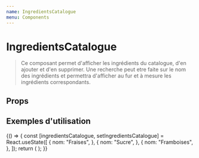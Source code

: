 ```yaml
---
name: IngredientsCatalogue
menu: Components
---
```


# IngredientsCatalogue


> Ce composant permet d'afficher les ingrédients du catalogue, d'en ajouter
> et d'en supprimer. Une recherche peut etre faite sur le nom des ingrédients et
> permettra d'afficher au fur et à mesure les ingrédients correspondants.

## Props

<Props of={IngredientsCatalogue} />

## Exemples d'utilisation

<Playground>
  {() => {
    const [ingredientsCatalogue, setIngredientsCatalogue] = React.useState([
      {
        nom: "Fraises",
      },
      {
        nom: "Sucre",
      },
      {
        nom: "Framboises",
      },
    ]);
    return (
      <IngredientsCatalogue
        possibleIngredients={ingredientsCatalogue}
        updatePossibleIngredients={setIngredientsCatalogue}
      />
    );
  }}
</Playground>
